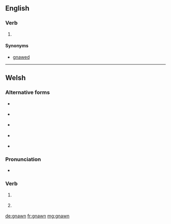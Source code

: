 ==English==

===Verb===
{{head|en|past participle}}

# {{past participle of|gnaw|lang=en|nocat=1}}

====Synonyms====
* [[gnawed]]

----
==Welsh==

===Alternative forms===
* {{l|cy|gwnawn}} {{qualifier|both forms}}
* {{l|cy|nawn}} {{qualifier|both forms}}
* {{l|cy|gwnelwn}} {{qualifier|first-person singular conditional}}
* {{l|cy|gnelwn}} {{qualifier|first-person singular conditional}}
* {{l|cy|nelwn}} {{qualifier|first-person singular conditional}}

===Pronunciation===
* {{IPA|/ɡnau̯n/|lang=cy}}

===Verb===
{{head|cy|verb form}}

# {{lb|cy|colloquial}} {{inflection of|gwneud||1|p|fut|lang=cy}}
# {{lb|cy|colloquial}} {{inflection of|gwneud||1|s|cond|lang=cy}}

[[de:gnawn]]
[[fr:gnawn]]
[[mg:gnawn]]